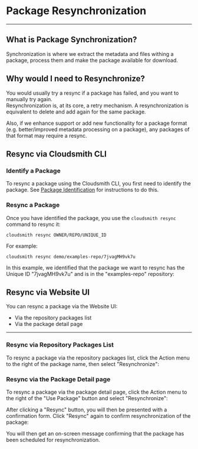 
# Package Resynchronization

---
## What is Package Synchronization?

Synchronization is where we extract the metadata and files withing a package, process them and make the package available for download. 

## Why would I need to Resynchronize?

You would usually try a resync if a package has failed, and you want to manually try again.  
Resynchronization is, at its core, a retry mechanism. A resynchronization is equivalent to delete and add again for the same package. 

Also, if we enhance support or add new functionality for a package format (e.g. better/improved metadata processing on a package), any packages of that format may require a resync.

## Resync via Cloudsmith CLI

### Identify a Package

To resync a package using the Cloudsmith CLI, you first need to identify the package. See [Package Identification](doc:identifying-a-package) for instructions to do this. 

### Resync a Package

Once you have identified the package, you use the `cloudsmith resync` command to resync it: 

```shell
cloudsmith resync OWNER/REPO/UNIQUE_ID
```

For example: 

```shell
cloudsmith resync demo/examples-repo/7jvagMH9vk7u
```

In this example, we identified that the package we want to resync has the Unique ID "7jvagMH9vk7u" and is in the "examples-repo" repository:

<BlockImage src={imge128dd6_resync_pkg_cli} alt=""></BlockImage>

## Resync via Website UI

You can resync a package via the Website UI:

- Via the repository packages list
- Via the package detail page

***

### Resync via Repository Packages List

To resync a package via the repository packages list, click the Action menu to the right of the package name, then select "Resynchronize":

<BlockImage src={imgd330b9adf36042d1a6c298354744053c66845977f5bc22bf3f759827084fa7cc_resync_package_screenshot4} alt=""></BlockImage>

### Resync via the Package Detail page

To resync a package via the package detail page, click the Action menu to the right of the "Use Package" button and select "Resynchronize":
<BlockImage src={img7aa5e5c0fd87b84e599c6df7555a0d5514082d61f8dfb8ff25bf663045d4f390_resync_package_screenshot2} alt=""></BlockImage>

After clicking a "Resync" button, you will then be presented with a confirmation form. Click "Resync" again to confirm resynchronization of the package:

<BlockImage src={img71f10a7aaaa6c3ef627519adda7c4c8bcadfc1af888da5b5fa2b193561e4ea41_resync_package_screenshot} alt=""></BlockImage>

You will then get an on-screen message confirming that the package has been scheduled for resynchronization.
